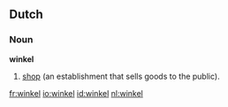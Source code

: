 ==Dutch==
===Noun===
'''winkel''' {{m}}

# [[shop]] (an establishment that sells goods to the public).

[[fr:winkel]]
[[io:winkel]]
[[id:winkel]]
[[nl:winkel]]